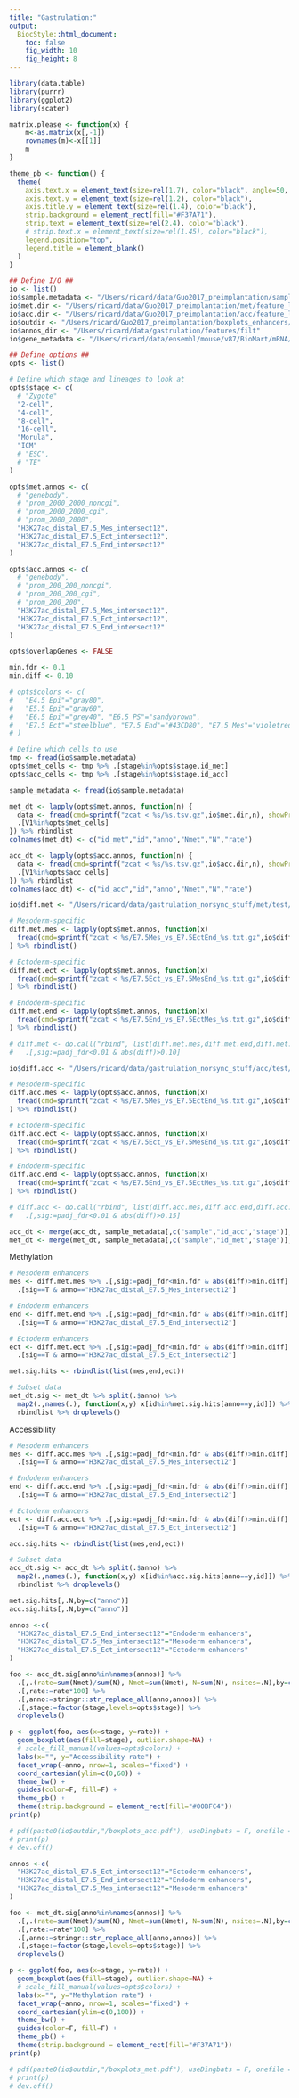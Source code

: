```yaml
---
title: "Gastrulation:"
output:
  BiocStyle::html_document: 
    toc: false
    fig_width: 10
    fig_height: 8
---
```


```r
library(data.table)
library(purrr)
library(ggplot2)
library(scater)

matrix.please <- function(x) {
    m<-as.matrix(x[,-1])
    rownames(m)<-x[[1]]
    m
}

theme_pb <- function() {
  theme(
    axis.text.x = element_text(size=rel(1.7), color="black", angle=50, vjust=1, hjust=1),
    axis.text.y = element_text(size=rel(1.2), color="black"),
    axis.title.y = element_text(size=rel(1.4), color="black"),
    strip.background = element_rect(fill="#F37A71"),
    strip.text = element_text(size=rel(2.4), color="black"),
    # strip.text.x = element_text(size=rel(1.45), color="black"),
    legend.position="top",
    legend.title = element_blank()
  )
}
```

<!-- Define I/O and options -->
```r

## Define I/O ##
io <- list()
io$sample.metadata <- "/Users/ricard/data/Guo2017_preimplantation/sample_metadata.txt"
io$met.dir <- "/Users/ricard/data/Guo2017_preimplantation/met/feature_level"
io$acc.dir <- "/Users/ricard/data/Guo2017_preimplantation/acc/feature_level"
io$outdir <- "/Users/ricard/Guo2017_preimplantation/boxplots_enhancers/out"
io$annos_dir <- "/Users/ricard/data/gastrulation/features/filt"
io$gene_metadata <- "/Users/ricard/data/ensembl/mouse/v87/BioMart/mRNA/Mmusculus_genes_BioMart.87.txt"

## Define options ##
opts <- list()

# Define which stage and lineages to look at 
opts$stage <- c(
  # "Zygote"
  "2-cell",
  "4-cell",
  "8-cell",
  "16-cell",
  "Morula",
  "ICM"
  # "ESC",
  # "TE"
)

opts$met.annos <- c(
  # "genebody",
  # "prom_2000_2000_noncgi",
  # "prom_2000_2000_cgi",
  # "prom_2000_2000",
  "H3K27ac_distal_E7.5_Mes_intersect12",
  "H3K27ac_distal_E7.5_Ect_intersect12",
  "H3K27ac_distal_E7.5_End_intersect12"
)

opts$acc.annos <- c(
  # "genebody",
  # "prom_200_200_noncgi",
  # "prom_200_200_cgi",
  # "prom_200_200",
  "H3K27ac_distal_E7.5_Mes_intersect12",
  "H3K27ac_distal_E7.5_Ect_intersect12",
  "H3K27ac_distal_E7.5_End_intersect12"
)

opts$overlapGenes <- FALSE

min.fdr <- 0.1
min.diff <- 0.10

# opts$colors <- c(
#   "E4.5 Epi"="gray80", 
#   "E5.5 Epi"="gray60", 
#   "E6.5 Epi"="grey40", "E6.5 PS"="sandybrown", 
#   "E7.5 Ect"="steelblue", "E7.5 End"="#43CD80", "E7.5 Mes"="violetred"
# )

# Define which cells to use
tmp <- fread(io$sample.metadata)
opts$met_cells <- tmp %>% .[stage%in%opts$stage,id_met]
opts$acc_cells <- tmp %>% .[stage%in%opts$stage,id_acc]
```

<!-- Load sample metadata -->
```r
sample_metadata <- fread(io$sample.metadata)
```

<!-- Load methylation data -->
```r
met_dt <- lapply(opts$met.annos, function(n) {
  data <- fread(cmd=sprintf("zcat < %s/%s.tsv.gz",io$met.dir,n), showProgress=F, stringsAsFactors=T, quote="") %>%
  .[V1%in%opts$met_cells]
}) %>% rbindlist
colnames(met_dt) <- c("id_met","id","anno","Nmet","N","rate")
```

<!-- Load accessibility data -->
```r
acc_dt <- lapply(opts$acc.annos, function(n) {
  data <- fread(cmd=sprintf("zcat < %s/%s.tsv.gz",io$acc.dir,n), showProgress=F, stringsAsFactors=T, quote="") %>%
  .[V1%in%opts$acc_cells]
}) %>% rbindlist
colnames(acc_dt) <- c("id_acc","id","anno","Nmet","N","rate")
```

<!-- Load differentially methylated hits -->
```r
io$diff.met <- "/Users/ricard/data/gastrulation_norsync_stuff/met/test/diff_featurelevel"

# Mesoderm-specific
diff.met.mes <- lapply(opts$met.annos, function(x)
  fread(cmd=sprintf("zcat < %s/E7.5Mes_vs_E7.5EctEnd_%s.txt.gz",io$diff.met,x))
) %>% rbindlist() 

# Ectoderm-specific
diff.met.ect <- lapply(opts$met.annos, function(x)
  fread(cmd=sprintf("zcat < %s/E7.5Ect_vs_E7.5MesEnd_%s.txt.gz",io$diff.met,x))
) %>% rbindlist()

# Endoderm-specific
diff.met.end <- lapply(opts$met.annos, function(x)
  fread(cmd=sprintf("zcat < %s/E7.5End_vs_E7.5EctMes_%s.txt.gz",io$diff.met,x))
) %>% rbindlist()

# diff.met <- do.call("rbind", list(diff.met.mes,diff.met.end,diff.met.ect)) %>%
#   .[,sig:=padj_fdr<0.01 & abs(diff)>0.10]
```

<!-- Load differentially accessible sites -->
```r
io$diff.acc <- "/Users/ricard/data/gastrulation_norsync_stuff/acc/test/diff_featurelevel"

# Mesoderm-specific
diff.acc.mes <- lapply(opts$acc.annos, function(x)
  fread(cmd=sprintf("zcat < %s/E7.5Mes_vs_E7.5EctEnd_%s.txt.gz",io$diff.acc,x))
) %>% rbindlist()

# Ectoderm-specific
diff.acc.ect <- lapply(opts$acc.annos, function(x)
  fread(cmd=sprintf("zcat < %s/E7.5Ect_vs_E7.5MesEnd_%s.txt.gz",io$diff.acc,x))
) %>% rbindlist()

# Endoderm-specific
diff.acc.end <- lapply(opts$acc.annos, function(x)
  fread(cmd=sprintf("zcat < %s/E7.5End_vs_E7.5EctMes_%s.txt.gz",io$diff.acc,x))
) %>% rbindlist()

# diff.acc <- do.call("rbind", list(diff.acc.mes,diff.acc.end,diff.acc.ect)) %>%
#   .[,sig:=padj_fdr<0.01 & abs(diff)>0.15]
```

<!-- Merge data with metadata -->
```r
acc_dt <- merge(acc_dt, sample_metadata[,c("sample","id_acc","stage")], by="id_acc") %>% droplevels()
met_dt <- merge(met_dt, sample_metadata[,c("sample","id_met","stage")], by="id_met") %>% droplevels()
```

<!-- Subset differential sites from the data -->

Methylation
```r
# Mesoderm enhancers
mes <- diff.met.mes %>% .[,sig:=padj_fdr<min.fdr & abs(diff)>min.diff] %>%
  .[sig==T & anno=="H3K27ac_distal_E7.5_Mes_intersect12"]

# Endoderm enhancers
end <- diff.met.end %>% .[,sig:=padj_fdr<min.fdr & abs(diff)>min.diff] %>%
  .[sig==T & anno=="H3K27ac_distal_E7.5_End_intersect12"]

# Ectoderm enhancers
ect <- diff.met.ect %>% .[,sig:=padj_fdr<min.fdr & abs(diff)>min.diff] %>%
  .[sig==T & anno=="H3K27ac_distal_E7.5_Ect_intersect12"]

met.sig.hits <- rbindlist(list(mes,end,ect))

# Subset data
met_dt.sig <- met_dt %>% split(.$anno) %>%
  map2(.,names(.), function(x,y) x[id%in%met.sig.hits[anno==y,id]]) %>%
  rbindlist %>% droplevels()
```

Accessibility
```r
# Mesoderm enhancers
mes <- diff.acc.mes %>% .[,sig:=padj_fdr<min.fdr & abs(diff)>min.diff] %>%
  .[sig==T & anno=="H3K27ac_distal_E7.5_Mes_intersect12"]

# Endoderm enhancers
end <- diff.acc.end %>% .[,sig:=padj_fdr<min.fdr & abs(diff)>min.diff] %>%
  .[sig==T & anno=="H3K27ac_distal_E7.5_End_intersect12"]

# Ectoderm enhancers
ect <- diff.acc.ect %>% .[,sig:=padj_fdr<min.fdr & abs(diff)>min.diff] %>%
  .[sig==T & anno=="H3K27ac_distal_E7.5_Ect_intersect12"]

acc.sig.hits <- rbindlist(list(mes,end,ect))

# Subset data
acc_dt.sig <- acc_dt %>% split(.$anno) %>%
  map2(.,names(.), function(x,y) x[id%in%acc.sig.hits[anno==y,id]]) %>%
  rbindlist %>% droplevels()
```


```r
met.sig.hits[,.N,by=c("anno")]
acc.sig.hits[,.N,by=c("anno")]
```

<!-- Boxplots with accessibility rate per genomic context and stage -->
```r
annos <-c(
  "H3K27ac_distal_E7.5_End_intersect12"="Endoderm enhancers",
  "H3K27ac_distal_E7.5_Mes_intersect12"="Mesoderm enhancers",
  "H3K27ac_distal_E7.5_Ect_intersect12"="Ectoderm enhancers"
)

foo <- acc_dt.sig[anno%in%names(annos)] %>%
  .[,.(rate=sum(Nmet)/sum(N), Nmet=sum(Nmet), N=sum(N), nsites=.N),by=c("sample","stage","anno")] %>%
  .[,rate:=rate*100] %>%
  .[,anno:=stringr::str_replace_all(anno,annos)] %>%
  .[,stage:=factor(stage,levels=opts$stage)] %>%
  droplevels() 

p <- ggplot(foo, aes(x=stage, y=rate)) +
  geom_boxplot(aes(fill=stage), outlier.shape=NA) +
  # scale_fill_manual(values=opts$colors) +
  labs(x="", y="Accessibility rate") +
  facet_wrap(~anno, nrow=1, scales="fixed") +
  coord_cartesian(ylim=c(0,60)) +
  theme_bw() +
  guides(color=F, fill=F) +
  theme_pb() +
  theme(strip.background = element_rect(fill="#00BFC4"))
print(p)

# pdf(paste0(io$outdir,"/boxplots_acc.pdf"), useDingbats = F, onefile = F, width=14, height=6)
# print(p)
# dev.off()
```

<!-- Boxplots with methylation rate per genomic context and stage -->
```r
annos <-c(
  "H3K27ac_distal_E7.5_Ect_intersect12"="Ectoderm enhancers",
  "H3K27ac_distal_E7.5_End_intersect12"="Endoderm enhancers",
  "H3K27ac_distal_E7.5_Mes_intersect12"="Mesoderm enhancers"
)

foo <- met_dt.sig[anno%in%names(annos)] %>%
  .[,.(rate=sum(Nmet)/sum(N), Nmet=sum(Nmet), N=sum(N), nsites=.N),by=c("sample","stage","anno")] %>%
  .[,rate:=rate*100] %>%
  .[,anno:=stringr::str_replace_all(anno,annos)] %>%
  .[,stage:=factor(stage,levels=opts$stage)] %>%
  droplevels()  

p <- ggplot(foo, aes(x=stage, y=rate)) +
  geom_boxplot(aes(fill=stage), outlier.shape=NA) +
  # scale_fill_manual(values=opts$colors) +
  labs(x="", y="Methylation rate") +
  facet_wrap(~anno, nrow=1, scales="fixed") +
  coord_cartesian(ylim=c(0,100)) +
  theme_bw() +
  guides(color=F, fill=F) +
  theme_pb() +
  theme(strip.background = element_rect(fill="#F37A71"))
print(p)

# pdf(paste0(io$outdir,"/boxplots_met.pdf"), useDingbats = F, onefile = F, width=14, height=6)
# print(p)
# dev.off()
```

